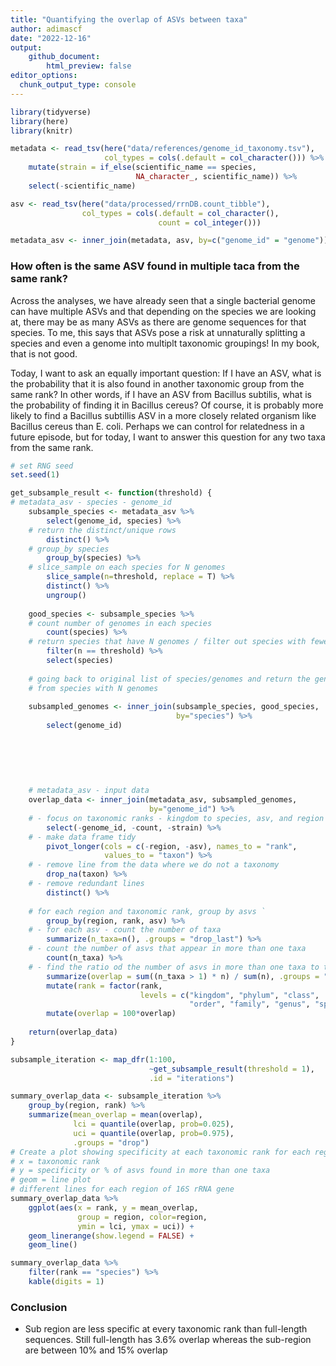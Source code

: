 ```yaml
---
title: "Quantifying the overlap of ASVs between taxa"
author: adimascf
date: "2022-12-16"
output:
    github_document:
        html_preview: false
editor_options: 
  chunk_output_type: console
---
```



```r
library(tidyverse)
library(here)
library(knitr)

metadata <- read_tsv(here("data/references/genome_id_taxonomy.tsv"),
                     col_types = cols(.default = col_character())) %>%
    mutate(strain = if_else(scientific_name == species, 
                            NA_character_, scientific_name)) %>%
    select(-scientific_name) 

asv <- read_tsv(here("data/processed/rrnDB.count_tibble"),
                col_types = cols(.default = col_character(),
                                 count = col_integer()))

metadata_asv <- inner_join(metadata, asv, by=c("genome_id" = "genome"))
```


### How often is the same ASV found in multiple taca from the same rank?

Across the analyses, we have already seen that a single bacterial genome can have multiple ASVs and that depending on the species we are looking at, there may be as many ASVs as there are genome sequences for that species. To me, this says that ASVs pose a risk at unnaturally splitting a species and even a genome into multiplt taxonomic groupings! In my book, that is not good.


Today, I want to ask an equally important question: If I have an ASV, what is the probability that it is also found in another taxonomic group from the same rank? In other words, if I have an ASV from Bacillus subtilis, what is the probability of finding it in Bacillus cereus? Of course, it is probably more likely to find a Bacillus subtillis ASV in a more closely related organism like Bacillus cereus than E. coli. Perhaps we can control for relatedness in a future episode, but for today, I want to answer this question for any two taxa from the same rank.


```r
# set RNG seed
set.seed(1)

get_subsample_result <- function(threshold) {
# metadata_asv - species - genome_id
    subsample_species <- metadata_asv %>%
        select(genome_id, species) %>%
    # return the distinct/unique rows
        distinct() %>%
    # group_by species
        group_by(species) %>%
    # slice_sample on each species for N genomes
        slice_sample(n=threshold, replace = T) %>%
        distinct() %>%
        ungroup()
    
    good_species <- subsample_species %>%
    # count number of genomes in each species
        count(species) %>%
    # return species that have N genomes / filter out species with fewer
        filter(n == threshold) %>%
        select(species)
    
    # going back to original list of species/genomes and return the genome_ids
    # from species with N genomes
    
    subsampled_genomes <- inner_join(subsample_species, good_species,
                                     by="species") %>%
        select(genome_id)
    
    
    
    
    
    
    # metadata_asv - input data
    overlap_data <- inner_join(metadata_asv, subsampled_genomes,
                               by="genome_id") %>%
    # - focus on taxonomic ranks - kingdom to species, asv, and region
        select(-genome_id, -count, -strain) %>%
    # - make data frame tidy
        pivot_longer(cols = c(-region, -asv), names_to = "rank", 
                     values_to = "taxon") %>%
    # - remove line from the data where we do not a taxonomy
        drop_na(taxon) %>%
    # - remove redundant lines
        distinct() %>%
    
    # for each region and taxonomic rank, group by asvs `
        group_by(region, rank, asv) %>%
    # - for each asv - count the number of taxa
        summarize(n_taxa=n(), .groups = "drop_last") %>%
    # - count the number of asvs that appear in more than one taxa
        count(n_taxa) %>%
    # - find the ratio od the number of asvs in more than one taxa to the total number of asvs
        summarize(overlap = sum((n_taxa > 1) * n) / sum(n), .groups = "drop") %>%
        mutate(rank = factor(rank,
                             levels = c("kingdom", "phylum", "class",
                                        "order", "family", "genus", "species"))) %>%
        mutate(overlap = 100*overlap)
    
    return(overlap_data)
}

subsample_iteration <- map_dfr(1:100, 
                               ~get_subsample_result(threshold = 1), 
                               .id = "iterations")

summary_overlap_data <- subsample_iteration %>%
    group_by(region, rank) %>%
    summarize(mean_overlap = mean(overlap),
              lci = quantile(overlap, prob=0.025),
              uci = quantile(overlap, prob=0.975),
              .groups = "drop")
# Create a plot showing specificity at each taxonomic rank for each region
# x = taxonomic rank
# y = specificity or % of asvs found in more than one taxa
# geom = line plot
# different lines for each region of 16S rRNA gene
summary_overlap_data %>%
    ggplot(aes(x = rank, y = mean_overlap, 
               group = region, color=region,
               ymin = lci, ymax = uci)) +
    geom_linerange(show.legend = FALSE) +
    geom_line()

summary_overlap_data %>%
    filter(rank == "species") %>%
    kable(digits = 1)

```


### Conclusion
* Sub region are less specific at every taxonomic rank than full-length sequences. Still full-length has 3.6% overlap whereas the sub-region are between 10% and 15% overlap


